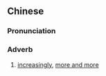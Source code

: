 ==Chinese==
{{zh-forms}}

===Pronunciation===
{{zh-pron
|m=yùyì
|c=jyu6 jik1
|cat=adv
}}

===Adverb===
{{zh-adv}}

# [[increasingly]], [[more and more]]